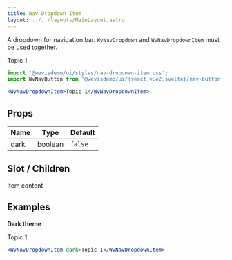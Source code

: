 ```yaml
---
title: Nav Dropdown Item
layout: ../../layouts/MainLayout.astro
---
```



A dropdown for navigation bar. `WvNavDropdown` and `WvNavDropdownItem` must be used together.

<WvNavDropdownItem>Topic 1</WvNavDropdownItem>

```jsx
import '@wevisdemo/ui/styles/nav-dropdown-item.css';
import WvNavButton from '@wevisdemo/ui/{react,vue2,svelte}/nav-button';

<WvNavDropdownItem>Topic 1</WvNavDropdownItem>;
```

## Props

| Name | Type    | Default |
| ---- | ------- | ------- |
| dark | boolean | `false` |

## Slot / Children

Item content

## Examples

**Dark theme**

<WvNavDropdownItem dark>Topic 1</WvNavDropdownItem>

```jsx
<WvNavDropdownItem dark>Topic 1</WvNavDropdownItem>
```
